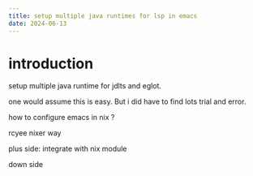 ```yaml
---
title: setup multiple java runtimes for lsp in emacs
date: 2024-06-13
---
```


# introduction 

setup multiple java runtime for jdlts and eglot.

one would assume this is easy. But i did have to find lots trial and error.



how to configure emacs in nix ?

rcyee nixer way 

plus side: integrate with nix module

down side 

